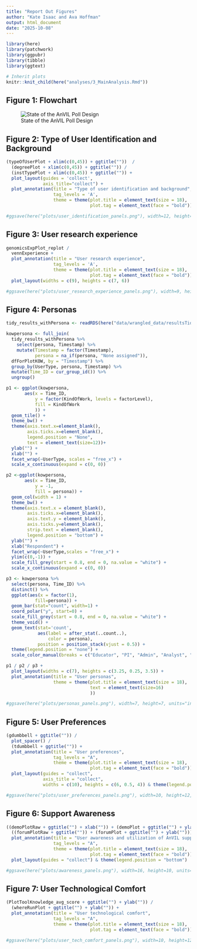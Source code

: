 ```yaml
---
title: "Report Out Figures"
author: "Kate Isaac and Ava Hoffman"
output: html_document
date: "2025-10-08"
---
```


```r
library(here)
library(patchwork)
library(ggpubr)
library(tibble)
library(ggtext)

# Inherit plots
knitr::knit_child(here("analyses/3_MainAnalysis.Rmd"))
```

## Figure 1: Flowchart

![State of the AnVIL Poll Design](../figures/flowchart.png)

## Figure 2: Type of User Identification and Background

```r

(typeOfUserPlot + xlim(c(0,45)) + ggtitle(""))  /
  (degreePlot + xlim(c(0,45)) + ggtitle("")) /
  (instTypePlot + xlim(c(0,45)) + ggtitle("")) +
  plot_layout(guides = 'collect',
              axis_title="collect") +
  plot_annotation(title = "Type of user identification and background",
                  tag_levels = 'A',
                  theme = theme(plot.title = element_text(size = 18),
                                plot.tag = element_text(face = "bold")))

#ggsave(here("plots/user_identification_panels.png"), width=12, height=16, units = "in")
```

## Figure 3: User research experience  

```r
genomicsExpPlot_replot /
  vennExperience +
  plot_annotation(title = "User research experience",
                  tag_levels = 'A',
                  theme = theme(plot.title = element_text(size = 18),
                                plot.tag = element_text(face = "bold"))) +
  plot_layout(widths = c(9), heights = c(7, 6))

#ggsave(here("plots/user_research_experience_panels.png"), width=9, height=11, units = "in")

```

## Figure 4: Personas

```r
tidy_results_withPersona <- readRDS(here("data/wrangled_data/resultsTidy_personas.rds"))

kowpersona <- full_join(
  tidy_results_withPersona %>%
    select(persona, Timestamp) %>%
    mutate(Timestamp = factor(Timestamp),
           persona = na_if(persona, "None assigned")),
  dfForPlotKOW, by = "Timestamp") %>%
  group_by(UserType, persona, Timestamp) %>%
  mutate(Time_ID = cur_group_id()) %>%
  ungroup()

p1 <- ggplot(kowpersona,
       aes(x = Time_ID,
           y = factor(KindOfWork, levels = factorLevel),
           fill = KindOfWork
           )) +
  geom_tile() +
  theme_bw() +
  theme(axis.text.x=element_blank(),
        axis.ticks.x=element_blank(),
        legend.position = "None",
        text = element_text(size=12))+
  ylab("") +
  xlab("") +
  facet_wrap(~UserType, scales = "free_x") + 
  scale_x_continuous(expand = c(0, 0))

p2 <-ggplot(kowpersona,
       aes(x = Time_ID,
           y = -1,
           fill = persona)) +
  geom_col(width = 1) +
  theme_bw() +
  theme(axis.text.x = element_blank(),
        axis.ticks.x=element_blank(),
        axis.text.y = element_blank(),
        axis.ticks.y=element_blank(),
        strip.text = element_blank(),
        legend.position = "bottom") +
  ylab("") +
  xlab("Respondent") +
  facet_wrap(~UserType,scales = "free_x") +
  ylim(c(0,-1)) +
  scale_fill_grey(start = 0.8, end = 0, na.value = "white") +
  scale_x_continuous(expand = c(0, 0))

p3 <- kowpersona %>%
  select(persona, Time_ID) %>%
  distinct() %>%
  ggplot(aes(x = factor(1),
           fill=persona)) +
  geom_bar(stat="count", width=1) +
  coord_polar("y", start=0) +
  scale_fill_grey(start = 0.8, end = 0, na.value = "white") +
  theme_void() +
  geom_text(stat='count',
            aes(label = after_stat(..count..),
                color = persona),
            position = position_stack(vjust = 0.5)) +
  theme(legend.position = "none") +
  scale_color_manual(breaks = c("Educator", "PI", "Admin", "Analyst", "Clinician"), values = c(rep("white", 2), rep("black", 3)))

p1 / p2 / p3 +
  plot_layout(widths = c(7), heights = c(3.25, 0.25, 3.5)) +
  plot_annotation(title = "User personas",
                  theme = theme(plot.title = element_text(size = 18),
                                text = element_text(size=16)
                                ))

#ggsave(here("plots/personas_panels.png"), width=7, height=7, units="in")
```

## Figure 5: User Preferences

```r
(gdumbbell + ggtitle("")) /
  plot_spacer() /
  (tdumbbell + ggtitle("")) +
  plot_annotation(title = "User preferences",
                  tag_levels = "A",
                  theme = theme(plot.title = element_text(size = 18),
                                plot.tag = element_text(face = "bold"))) +
  plot_layout(guides = "collect",
              axis_title = "collect",
              widths = c(10), heights = c(6, 0.5, 4)) & theme(legend.position = 'bottom')

#ggsave(here("plots/user_preferences_panels.png"), width=10, height=12, units="in")
```

## Figure 6: Support Awareness

```r
((demoPlotRaw + ggtitle("") + xlab("")) + (demoPlot + ggtitle("") + ylab("") + xlab(""))) /
  ((forumPlotRaw + ggtitle("")) + (forumPlot + ggtitle("") + ylab(""))) +
  plot_annotation(title = "User awareness and utilization of AnVIL support",
                  tag_levels = "A",
                  theme = theme(plot.title = element_text(size = 18),
                                plot.tag = element_text(face = "bold"))) +
  plot_layout(guides = "collect") & theme(legend.position = "bottom")

#ggsave(here("plots/awareness_panels.png"), width=16, height=10, units="in")
```

## Figure 7: User Technological Comfort

```r
(PlotToolKnowledge_avg_score + ggtitle("") + ylab("")) /
  (whereRunPlot + ggtitle("") + ylab("")) +
  plot_annotation(title = "User technological comfort",
                  tag_levels = "A",
                  theme = theme(plot.title = element_text(size = 18),
                                plot.tag = element_text(face = "bold")))

#ggsave(here("plots/user_tech_comfort_panels.png"), width=10, height=12, units="in")
```
